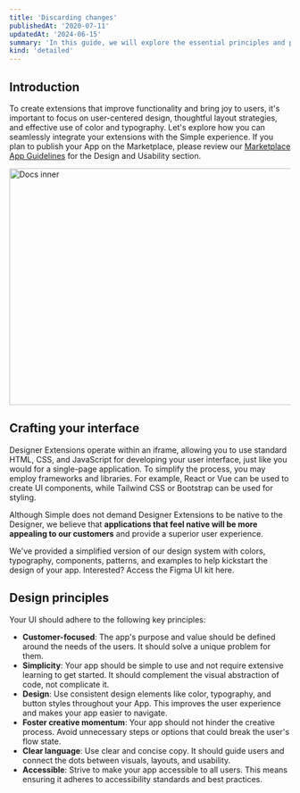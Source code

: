 ```yaml
---
title: 'Discarding changes'
publishedAt: '2020-07-11'
updatedAt: '2024-06-15'
summary: 'In this guide, we will explore the essential principles and practical tips to ensure that your Simple extensions engage users and integrate seamlessly with our ecosystem.'
kind: 'detailed'
---
```


## Introduction

To create extensions that improve functionality and bring joy to users, it's important to focus on user-centered design, thoughtful layout strategies, and effective use of color and typography. Let's explore how you can seamlessly integrate your extensions with the Simple experience. If you plan to publish your App on the Marketplace, please review our [Marketplace App Guidelines](#0) for the Design and Usability section.

<Image
  src="/images/docs-illustration.png"
  width="740"
  height="424"
  alt="Docs inner"
/>

## Crafting your interface

Designer Extensions operate within an iframe, allowing you to use standard HTML, CSS, and JavaScript for developing your user interface, just like you would for a single-page application. To simplify the process, you may employ frameworks and libraries. For example, React or Vue can be used to create UI components, while Tailwind CSS or Bootstrap can be used for styling.

Although Simple does not demand Designer Extensions to be native to the Designer, we believe that **applications that feel native will be more appealing to our customers** and provide a superior user experience.

<Banner title="Looking to build a native looking app?">
  We've provided a simplified version of our design system with colors,
  typography, components, patterns, and examples to help kickstart the design of
  your app. Interested? Access the Figma UI kit here.
</Banner>

## Design principles

Your UI should adhere to the following key principles:

- **Customer-focused**: The app's purpose and value should be defined around the needs of the users. It should solve a unique problem for them.
- **Simplicity**: Your app should be simple to use and not require extensive learning to get started. It should complement the visual abstraction of code, not complicate it.
- **Design**: Use consistent design elements like color, typography, and button styles throughout your App. This improves the user experience and makes your app easier to navigate.
- **Foster creative momentum**: Your app should not hinder the creative process. Avoid unnecessary steps or options that could break the user's flow state.
- **Clear language**: Use clear and concise copy. It should guide users and connect the dots between visuals, layouts, and usability.
- **Accessible**: Strive to make your app accessible to all users. This means ensuring it adheres to accessibility standards and best practices.
